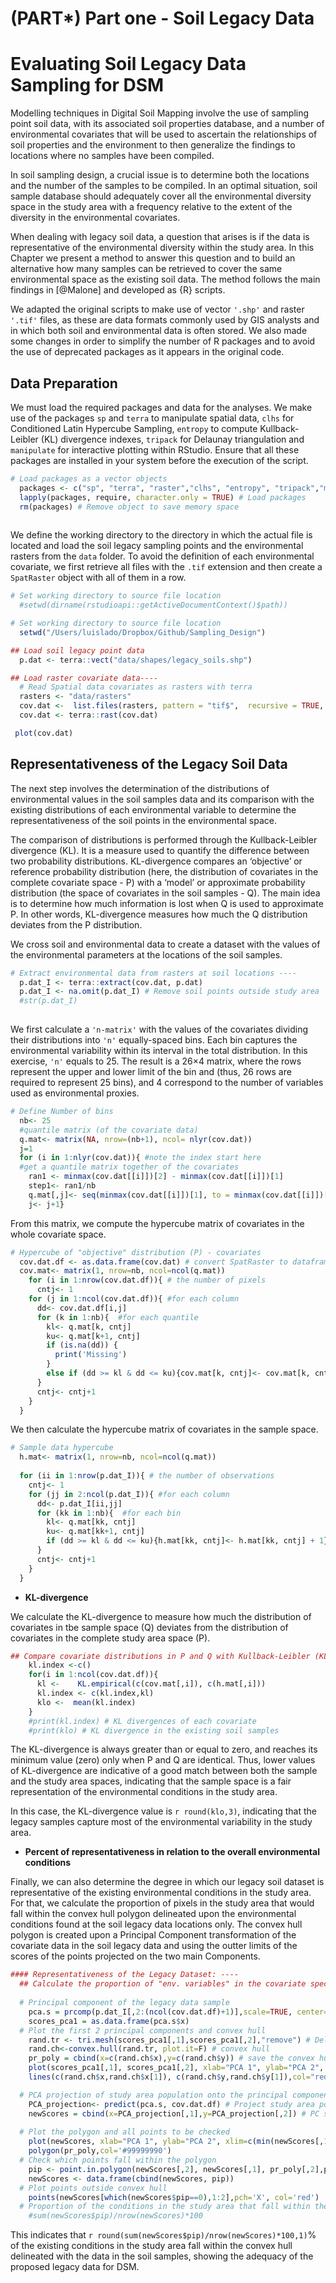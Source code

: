 #  (PART\*) Part one - Soil Legacy Data  {-}

#  Evaluating Soil Legacy Data Sampling for DSM {#legacy_data} 

Modelling techniques in Digital Soil Mapping involve the use of sampling point soil data, with its associated soil properties database, and a number of environmental covariates that will be used to ascertain the relationships of soil properties and the environment to then generalize the findings to locations where no samples have been compiled.

In soil sampling design, a crucial issue is to determine both the locations and the number of the samples to be compiled. In an optimal situation, soil sample database should adequately cover all the environmental diversity space in the study area with a frequency relative to the extent of the diversity in the environmental covariates.

When dealing with legacy soil data, a question that arises is if the data is representative of the environmental diversity within the study area. In this Chapter we present a method to answer this question and to build an alternative how many samples can be retrieved to cover the same environmental space as the existing soil data. The method follows the main findings in [@Malone] and developed as {R} scripts. 

We adapted the original scripts to make use of  vector `'.shp'` and raster `'.tif'` files, as these are data formats commonly used by GIS analysts and in which both soil and environmental data is often stored. We also made some changes in order to simplify the number of R packages and to avoid the use of deprecated packages as it appears in the original code.


##  Data Preparation

We must load the required packages and data for the analyses. We make use of the packages `sp` and `terra` to manipulate spatial data, `clhs` for Conditioned Latin Hypercube Sampling, `entropy` to compute Kullback-Leibler (KL) divergence indexes, `tripack` for Delaunay triangulation and `manipulate` for interactive plotting within RStudio. Ensure that all these packages are installed in your system before the execution of the script.

```r

# Load packages as a vector objects
  packages <- c("sp", "terra", "raster","clhs", "entropy", "tripack","manipulate","dplyr","plotly") # Create a vector of packages to use
  lapply(packages, require, character.only = TRUE) # Load packages
  rm(packages) # Remove object to save memory space 
  
```


We define the working directory to the directory in which the actual file is located and load the soil legacy sampling points and the environmental rasters from the `data` folder. To avoid the definition of each environmental covariate, we first retrieve all files with the `.tif` extension and then create a `SpatRaster` object with all of them in a row.


```r

# Set working directory to source file location
  #setwd(dirname(rstudioapi::getActiveDocumentContext()$path))

```

```r

# Set working directory to source file location
  setwd("/Users/luislado/Dropbox/Github/Sampling_Design")

```


```r

## Load soil legacy point data
  p.dat <- terra::vect("data/shapes/legacy_soils.shp")

## Load raster covariate data----
  # Read Spatial data covariates as rasters with terra
  rasters <- "data/rasters"
  cov.dat <-  list.files(rasters, pattern = "tif$",  recursive = TRUE, full.names = TRUE)
  cov.dat <- terra::rast(cov.dat)

```


```r

 plot(cov.dat)

```




## Representativeness of the Legacy Soil Data

The next step involves the determination of the distributions of environmental values in the soil samples data and its comparison with the existing distributions of each environmental variable to determine the representativeness of the soil points in the environmental space.

The comparison of distributions is performed through the Kullback-Leibler divergence (KL). It is a measure used to quantify the difference between two probability distributions.
KL-divergence compares an 'objective' or reference probability distribution (here, the distribution of covariates in the complete covariate space - P) with a 'model' or approximate probability distribution (the space of covariates in the soil samples - Q). The main idea is to determine how much information is lost when Q is used to approximate P. In other words, KL-divergence measures how much the Q distribution deviates from the P distribution.

We cross soil and environmental data to create a dataset with the values of the environmental parameters at the locations of the soil samples. 

```r

# Extract environmental data from rasters at soil locations ----
  p.dat_I <- terra::extract(cov.dat, p.dat)
  p.dat_I <- na.omit(p.dat_I) # Remove soil points outside study area
  #str(p.dat_I)
  
```

We first calculate a `'n-matrix'` with the values of the covariates dividing their distributions into `'n'` equally-spaced bins. Each bin captures the environmental variability within its interval in the total distribution. In this exercise, `'n'` equals to 25. The result is a  26×4 matrix, where the rows represent the upper and lower limit of the bin and (thus, 26 rows are required to represent 25 bins), and 4 correspond to the number of variables used as environmental proxies.

```r

# Define Number of bins
  nb<- 25
  #quantile matrix (of the covariate data)
  q.mat<- matrix(NA, nrow=(nb+1), ncol= nlyr(cov.dat))
  j=1
  for (i in 1:nlyr(cov.dat)){ #note the index start here
  #get a quantile matrix together of the covariates
    ran1 <- minmax(cov.dat[[i]])[2] - minmax(cov.dat[[i]])[1]
    step1<- ran1/nb 
    q.mat[,j]<- seq(minmax(cov.dat[[i]])[1], to = minmax(cov.dat[[i]])[2], by =step1)
    j<- j+1}

```

From this matrix, we compute the hypercube matrix of covariates in the whole covariate space.


```r

# Hypercube of "objective" distribution (P) - covariates
  cov.dat.df <- as.data.frame(cov.dat) # convert SpatRaster to dataframe
  cov.mat<- matrix(1, nrow=nb, ncol=ncol(q.mat))
    for (i in 1:nrow(cov.dat.df)){ # the number of pixels
      cntj<- 1 
    for (j in 1:ncol(cov.dat.df)){ #for each column
      dd<- cov.dat.df[i,j]  
      for (k in 1:nb){  #for each quantile
        kl<- q.mat[k, cntj] 
        ku<- q.mat[k+1, cntj] 
        if (is.na(dd)) {
          print('Missing')
        }
        else if (dd >= kl & dd <= ku){cov.mat[k, cntj]<- cov.mat[k, cntj] + 1} 
      }
      cntj<- cntj+1
    }
  }

```

We then calculate the hypercube matrix of covariates in the sample space.


```r

# Sample data hypercube
  h.mat<- matrix(1, nrow=nb, ncol=ncol(q.mat))
  
  for (ii in 1:nrow(p.dat_I)){ # the number of observations
    cntj<- 1 
    for (jj in 2:ncol(p.dat_I)){ #for each column
      dd<- p.dat_I[ii,jj]  
      for (kk in 1:nb){  #for each bin
        kl<- q.mat[kk, cntj] 
        ku<- q.mat[kk+1, cntj] 
        if (dd >= kl & dd <= ku){h.mat[kk, cntj]<- h.mat[kk, cntj] + 1}
      }
      cntj<- cntj+1
    }
  }

```

* **KL-divergence**

We calculate the KL-divergence to measure how much the distribution of covariates in tbe sample space (Q) deviates from the distribution of covariates in the complete study area space (P).
  
```r
## Compare covariate distributions in P and Q with Kullback-Leibler (KL) divergence
    kl.index <-c()
    for(i in 1:ncol(cov.dat.df)){
      kl <-    KL.empirical(c(cov.mat[,i]), c(h.mat[,i]))
      kl.index <- c(kl.index,kl)
      klo <-  mean(kl.index)
    }
    #print(kl.index) # KL divergences of each covariate
    #print(klo) # KL divergence in the existing soil samples

```

The KL-divergence is always greater than or equal to zero, and reaches its minimum value (zero) only when P and Q are identical. Thus, lower values of KL-divergence are indicative of a good match between both the sample and the study area spaces, indicating that the sample space is a fair representation of the environmental conditions in the study area.

In this case, the KL-divergence value is `r round(klo,3)`, indicating that the legacy samples capture most of the environmental variability in the study area.

* **Percent of representativeness in relation to the overall environmental conditions**

Finally, we can also determine the degree in which our legacy soil dataset is representative of the existing environmental conditions in the study area. For that, we calculate the proportion of pixels in the study area that would fall within the convex hull polygon delineated upon the environmental conditions found at the soil legacy data locations only. The convex hull polygon is created upon a Principal Component transformation of the covariate data in the soil legacy data and using the outter limits of the scores of the points projected on the two main Components.


```r
#### Representativeness of the Legacy Dataset: ----
  ## Calculate the proportion of "env. variables" in the covariate spectra that fall within the convex hull of variables in the "environmental sample space"
  
  # Principal component of the legacy data sample
    pca.s = prcomp(p.dat_I[,2:(ncol(cov.dat.df)+1)],scale=TRUE, center=TRUE)
    scores_pca1 = as.data.frame(pca.s$x)
  # Plot the first 2 principal components and convex hull
    rand.tr <- tri.mesh(scores_pca1[,1],scores_pca1[,2],"remove") # Delaunay triangulation 
    rand.ch<-convex.hull(rand.tr, plot.it=F) # convex hull
    pr_poly = cbind(x=c(rand.ch$x),y=c(rand.ch$y)) # save the convex hull vertices
    plot(scores_pca1[,1], scores_pca1[,2], xlab="PCA 1", ylab="PCA 2", xlim=c(min(scores_pca1[,1:2]), max(scores_pca1[,1:2])),ylim=c(min(scores_pca1[,1:2]), max(scores_pca1[,1:2])), main='Convex hull of soil legacy data')
    lines(c(rand.ch$x,rand.ch$x[1]), c(rand.ch$y,rand.ch$y[1]),col="red",lwd=1) # draw the convex hull (domain of legacy data)

  # PCA projection of study area population onto the principal components
    PCA_projection<- predict(pca.s, cov.dat.df) # Project study area population onto sample PC
    newScores = cbind(x=PCA_projection[,1],y=PCA_projection[,2]) # PC scores of projected population
  
  # Plot the polygon and all points to be checked
    plot(newScores, xlab="PCA 1", ylab="PCA 2", xlim=c(min(newScores[,1:2]), max(newScores[,1:2])), ylim=c(min(newScores[,1:2]), max(newScores[,1:2])), col='black', main='Environmental space plots over the convex hull of soil legacy data')
    polygon(pr_poly,col='#99999990')
  # Check which points fall within the polygon
    pip <- point.in.polygon(newScores[,2], newScores[,1], pr_poly[,2],pr_poly[,1],mode.checked=FALSE)
    newScores <- data.frame(cbind(newScores, pip))
  # Plot points outside convex hull  
    points(newScores[which(newScores$pip==0),1:2],pch='X', col='red')
  # Proportion of the conditions in the study area that fall within the convex hull
    #sum(newScores$pip)/nrow(newScores)*100 

```

This indicates that `r round(sum(newScores$pip)/nrow(newScores)*100,1)`\% of the existing conditions in the study area fall within the convex hull delineated with the data in the  soil samples, showing the adequacy of the proposed legacy data for DSM.



